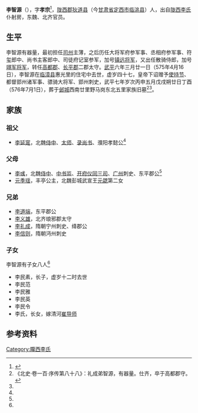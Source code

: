 '''李智源'''（{{bd|529年|| 575年| 4月16日|}}），字'''孝宗'''<ref name=autogenerated1>{{Cite book | author = 贾振林编著 | title = 《文化安丰》 | location =郑州 | publisher = 大象出版社  | date=2011年11月 | pages =379-380 |ISBN =978-7-5347-6898-9| accessdate = 2014-04-18 | url = | language=zh-hans| quote = }}</ref>，[[陇西郡|陇西郡]][[狄道县|狄道县]]（今[[甘肃省|甘肃省]][[定西市|定西市]][[临洮县|临洮县]]）人，出自[[陇西李氏|陇西李氏]]仆射房，东魏、北齐官员。

==生平==
李智源有器量，最初担任[[司州|司州]]主薄，之后历任大将军府参军事、丞相府参军事、符玺郎中、尚书主客郎中、司徒府记室参军，加号[[镇远将军|镇远将军]]，又出任散骑侍郎，加号[[翊军将军|翊军将军]]，转任[[高都郡|高都郡]]、[[长平郡|长平郡]]二郡太守。[[武平_(北齐)|武平]]六年三月廿一日（575年4月16日），李智源在[[临漳县|临漳县]]惠光里的住宅中去世，虚岁四十七，皇帝下诏赠予[[使持节|使持节]]、都督郢州诸军事、骠骑大将军、郢州刺史，武平七年岁次丙申五月戊戌朔廿日丁酉（576年7月1日），葬于[[邺城|邺城]]西南廿里野马岗东北五里家族旧墓<ref>《北史·卷一百·序传第八十八》：礼成弟智源，有器量。仕齐，卒于高都郡守。</ref><ref name=autogenerated1 />。

==家族==
{{main|陇西李氏世系图}}

===祖父===
*[[李延寔|李延寔]]，北魏[[侍中|侍中]]、[[太师|太师]]、[[录尚书|录尚书]]、濮阳孝懿公<ref name=autogenerated1 />

===父母===
*[[李彧|李彧]]，北魏[[侍中|侍中]]、[[中书监|中书监]]、[[开府仪同三司|开府仪同三司]]、[[广州_(北魏)|广州]]刺史、东平郡公<ref name=autogenerated1 />
*[[元季瑶|元季瑶]]，丰亭公主，北魏彭城武宣王[[元勰|元勰]]第二女

===兄弟===
*[[李道端|李道端]]，东平郡公
*[[李义雄|李义雄]]，北齐琅邪郡太守
*[[李礼成|李礼成]]，隋朝宁州刺史、绛郡公
*[[李信则|李信则]]，隋朝沔州刺史

===子女===
李智源有子女八人<ref name=autogenerated1 />
*李民素，长子，虚岁十二时去世
*李民范
*李民雅
*李民英
*李民令
*李氏，长女，嫁清河[[崔导师|崔导师]]

==参考资料==
{{reflist}}

{{Authority control}}

{{DEFAULTSORT:}}
[[Category:隴西李氏|Category:隴西李氏]]